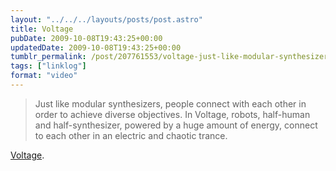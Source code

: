 ```yaml
---
layout: "../../../layouts/posts/post.astro"
title: Voltage
pubDate: 2009-10-08T19:43:25+00:00
updatedDate: 2009-10-08T19:43:25+00:00
tumblr_permalink: /post/207761553/voltage-just-like-modular-synthesizers-people
tags: ["linklog"]
format: "video"
---
```



<Vimeo id="https://vimeo.com/5734105" />

> Just like modular synthesizers, people connect with each other in order to achieve diverse objectives. In Voltage, robots, half-human and half-synthesizer, powered by a huge amount of energy, connect to each other in an electric and chaotic trance.

[Voltage][1].

[1]: http://vimeo.com/5734105
